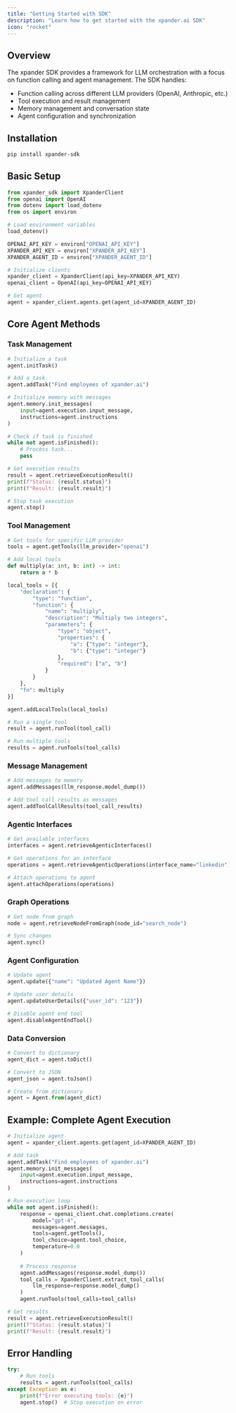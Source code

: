 ```yaml
---
title: "Getting Started with SDK"
description: "Learn how to get started with the xpander.ai SDK"
icon: "rocket"
---
```


## Overview

The xpander SDK provides a framework for LLM orchestration with a focus on function calling and agent management. The SDK handles:

- Function calling across different LLM providers (OpenAI, Anthropic, etc.)
- Tool execution and result management
- Memory management and conversation state
- Agent configuration and synchronization

## Installation

```bash
pip install xpander-sdk
```

## Basic Setup

```python
from xpander_sdk import XpanderClient
from openai import OpenAI
from dotenv import load_dotenv
from os import environ

# Load environment variables
load_dotenv()

OPENAI_API_KEY = environ["OPENAI_API_KEY"]
XPANDER_API_KEY = environ["XPANDER_API_KEY"]
XPANDER_AGENT_ID = environ["XPANDER_AGENT_ID"]

# Initialize clients
xpander_client = XpanderClient(api_key=XPANDER_API_KEY)
openai_client = OpenAI(api_key=OPENAI_API_KEY)

# Get agent
agent = xpander_client.agents.get(agent_id=XPANDER_AGENT_ID)
```

## Core Agent Methods

### Task Management

```python
# Initialize a task
agent.initTask()

# Add a task
agent.addTask("Find employees of xpander.ai")

# Initialize memory with messages
agent.memory.init_messages(
    input=agent.execution.input_message,
    instructions=agent.instructions
)

# Check if task is finished
while not agent.isFinished():
    # Process task...
    pass

# Get execution results
result = agent.retrieveExecutionResult()
print(f"Status: {result.status}")
print(f"Result: {result.result}")

# Stop task execution
agent.stop()
```

### Tool Management

```python
# Get tools for specific LLM provider
tools = agent.getTools(llm_provider="openai")

# Add local tools
def multiply(a: int, b: int) -> int:
    return a * b

local_tools = [{
    "declaration": {
        "type": "function",
        "function": {
            "name": "multiply",
            "description": "Multiply two integers",
            "parameters": {
                "type": "object",
                "properties": {
                    "a": {"type": "integer"},
                    "b": {"type": "integer"}
                },
                "required": ["a", "b"]
            }
        }
    },
    "fn": multiply
}]

agent.addLocalTools(local_tools)

# Run a single tool
result = agent.runTool(tool_call)

# Run multiple tools
results = agent.runTools(tool_calls)
```

### Message Management

```python
# Add messages to memory
agent.addMessages(llm_response.model_dump())

# Add tool call results as messages
agent.addToolCallResults(tool_call_results)
```

### Agentic Interfaces

```python
# Get available interfaces
interfaces = agent.retrieveAgenticInterfaces()

# Get operations for an interface
operations = agent.retrieveAgenticOperations(interface_name="linkedin")

# Attach operations to agent
agent.attachOperations(operations)
```

### Graph Operations

```python
# Get node from graph
node = agent.retrieveNodeFromGraph(node_id="search_node")

# Sync changes
agent.sync()
```

### Agent Configuration

```python
# Update agent
agent.update({"name": "Updated Agent Name"})

# Update user details
agent.updateUserDetails({"user_id": "123"})

# Disable agent end tool
agent.disableAgentEndTool()
```

### Data Conversion

```python
# Convert to dictionary
agent_dict = agent.toDict()

# Convert to JSON
agent_json = agent.toJson()

# Create from dictionary
agent = Agent.from(agent_dict)
```

## Example: Complete Agent Execution

```python
# Initialize agent
agent = xpander_client.agents.get(agent_id=XPANDER_AGENT_ID)

# Add task
agent.addTask("Find employees of xpander.ai")
agent.memory.init_messages(
    input=agent.execution.input_message,
    instructions=agent.instructions
)

# Run execution loop
while not agent.isFinished():
    response = openai_client.chat.completions.create(
        model="gpt-4",
        messages=agent.messages,
        tools=agent.getTools(),
        tool_choice=agent.tool_choice,
        temperature=0.0
    )
    
    # Process response
    agent.addMessages(response.model_dump())
    tool_calls = XpanderClient.extract_tool_calls(
        llm_response=response.model_dump()
    )
    agent.runTools(tool_calls=tool_calls)

# Get results
result = agent.retrieveExecutionResult()
print(f"Status: {result.status}")
print(f"Result: {result.result}")
```

## Error Handling

```python
try:
    # Run tools
    results = agent.runTools(tool_calls)
except Exception as e:
    print(f"Error executing tools: {e}")
    agent.stop()  # Stop execution on error
```